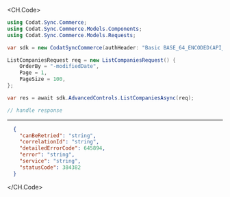 
<CH.Code>
```csharp ListCompanies.cs
using Codat.Sync.Commerce;
using Codat.Sync.Commerce.Models.Components;
using Codat.Sync.Commerce.Models.Requests;

var sdk = new CodatSyncCommerce(authHeader: "Basic BASE_64_ENCODED(API_KEY)");

ListCompaniesRequest req = new ListCompaniesRequest() {
    OrderBy = "-modifiedDate",
    Page = 1,
    PageSize = 100,
};

var res = await sdk.AdvancedControls.ListCompaniesAsync(req);

// handle response
```
---

```json Example Response
  {
    "canBeRetried": "string",
    "correlationId": "string",
    "detailedErrorCode": 645894,
    "error": "string",
    "service": "string",
    "statusCode": 384382
  }
```
</CH.Code>
